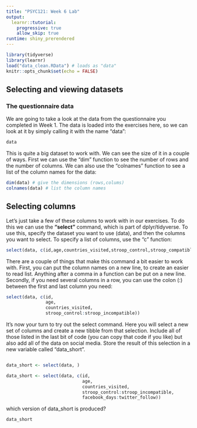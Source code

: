 ```yaml
---
title: "PSYC121: Week 6 Lab"
output: 
  learnr::tutorial:
    progressive: true
    allow_skip: true
runtime: shiny_prerendered
---
```


```r
library(tidyverse)
library(learnr)
load("data_clean.RData") # loads as "data"
knitr::opts_chunk$set(echo = FALSE)
```

## Selecting and viewing datasets

### The questionnaire data

We are going to take a look at the data from the questionnaire you completed in Week 1. The data is loaded into the exercises here, so we can look at it by simply calling it with the name "data":

```r
data

```

This is quite a big dataset to work with. We can see the size of it in a couple of ways. First we can use the "dim" function to see the number of rows and the number of columns. We can also use the "colnames" function to see a list of the column names for the data:


```r
dim(data) # give the dimensions (rows,colums)
colnames(data) # list the column names
```

## Selecting columns

Let's just take a few of these columns to work with in our exercises. To do this we can use the **"select"** command, which is part of dplyr/tidyverse. To use this, specify the dataset you want to use (data), and then the columns you want to select. To specify a list of columns, use the "c" function:

```r
select(data, c(id,age,countries_visited,stroop_control,stroop_compatible,stroop_incompatible))

```
There are a couple of things that make this command a bit easier to work with. First, you can put the column names on a new line, to create an easier to read list. Anything after a comma in a function can be put on a new line. Secondly, if you need several columns in a row, you can use the colon (:) between the first and last column you need:

```r
select(data, c(id,
               age,
               countries_visited,
               stroop_control:stroop_incompatible))

```

It's now your turn to try out the select command. Here you will select a new set of columns and create a new tibble from that selection. Include all of those listed in the last bit of code (you can copy that code if you like) but also add all of the data on social media. Store the result of this selection in a new variable called "data_short".

```r


```

```r

data_short <- select(data, )

```

```r

data_short <- select(data, c(id,
                             age,
                             countries_visited,
                             stroop_control:stroop_incompatible,
                             facebook_days:twitter_follow))

```

which version of data_short is produced?

```r

data_short

```



